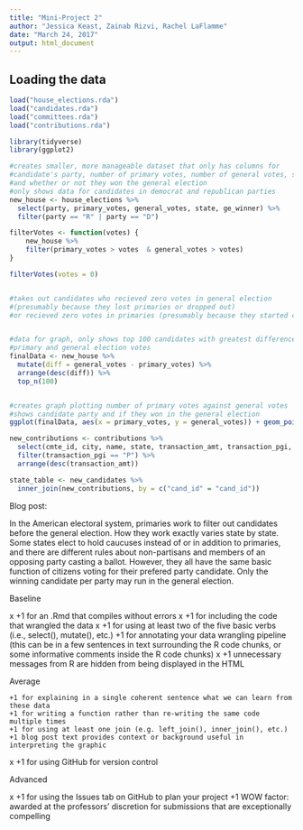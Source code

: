```yaml
---
title: "Mini-Project 2"
author: "Jessica Keast, Zainab Rizvi, Rachel LaFlamme"
date: "March 24, 2017"
output: html_document
---
```



## Loading the data

```r
load("house_elections.rda")
load("candidates.rda")
load("committees.rda")
load("contributions.rda")
```

```r
library(tidyverse)
library(ggplot2)
```

```r
#creates smaller, more manageable dataset that only has columns for
#candidate's party, number of primary votes, number of general votes, state
#and whether or not they won the general election
#only shows data for candidates in democrat and republican parties
new_house <- house_elections %>%
  select(party, primary_votes, general_votes, state, ge_winner) %>%
  filter(party == "R" | party == "D")

filterVotes <- function(votes) {
    new_house %>%
    filter(primary_votes > votes  & general_votes > votes)
}

filterVotes(votes = 0)


#takes out candidates who recieved zero votes in general election
#(presumably because they lost primaries or dropped out)
#or recieved zero votes in primaries (presumably because they started campaign after)  


#data for graph, only shows top 100 candidates with greatest difference between
#primary and general election votes
finalData <- new_house %>%
  mutate(diff = general_votes - primary_votes) %>%
  arrange(desc(diff)) %>%
  top_n(100)


#creates graph plotting number of primary votes against general votes
#shows candidate party and if they won in the general election
ggplot(finalData, aes(x = primary_votes, y = general_votes)) + geom_point(aes(color = party, shape = ge_winner)) + scale_color_manual(values = c("blue", "red")) + geom_smooth(method = "lm", se = TRUE)
```

```r
new_contributions <- contributions %>%
  select(cmte_id, city, name, state, transaction_amt, transaction_pgi, cand_id, zip_code) %>%
  filter(transaction_pgi == "P") %>%
  arrange(desc(transaction_amt))

```

```r
state_table <- new_candidates %>%
  inner_join(new_contributions, by = c("cand_id" = "cand_id")) 
```
Blog post:

In the American electoral system, primaries work to filter out candidates before the general election. How they work exactly varies state by state. Some states elect to hold caucuses instead of or in addition to primaries, and there are different rules about non-partisans and members of an opposing party casting a ballot. However, they all have the same basic function of citizens voting for their prefered party candidate. Only the winning candidate per party may run in the general election.



Baseline

x    +1 for an .Rmd that compiles without errors
x    +1 for including the code that wrangled the data
x    +1 for using at least two of the five basic verbs (i.e., select(), mutate(), etc.)
    +1 for annotating your data wrangling pipeline (this can be in a few sentences in text surrounding the R code chunks, or some informative comments inside the R code chunks)
x    +1 unnecessary messages from R are hidden from being displayed in the HTML

Average

    +1 for explaining in a single coherent sentence what we can learn from these data
    +1 for writing a function rather than re-writing the same code multiple times
    +1 for using at least one join (e.g. left_join(), inner_join(), etc.)
    +1 blog post text provides context or background useful in interpreting the graphic
x    +1 for using GitHub for version control

Advanced

x    +1 for using the Issues tab on GitHub to plan your project
    +1 WOW factor: awarded at the professors’ discretion for submissions that are exceptionally compelling







